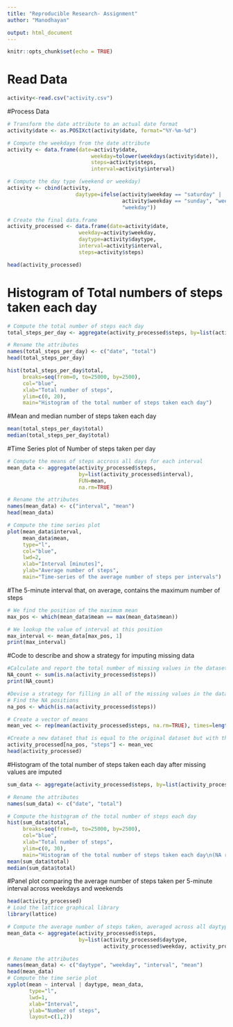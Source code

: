 ---
title: "Reproducible Research- Assignment"
author: "Manodhayan"

output: html_document
---

```{r setup, include=FALSE}
knitr::opts_chunk$set(echo = TRUE)
```
# Read Data
```{r}
activity<-read.csv("activity.csv")
```
#Process Data
```{r}
# Transform the date attribute to an actual date format
activity$date <- as.POSIXct(activity$date, format="%Y-%m-%d")

# Compute the weekdays from the date attribute
activity <- data.frame(date=activity$date, 
                           weekday=tolower(weekdays(activity$date)), 
                           steps=activity$steps, 
                           interval=activity$interval)

# Compute the day type (weekend or weekday)
activity <- cbind(activity, 
                      daytype=ifelse(activity$weekday == "saturday" | 
                                     activity$weekday == "sunday", "weekend", 
                                     "weekday"))

# Create the final data.frame
activity_processed <- data.frame(date=activity$date, 
                       weekday=activity$weekday, 
                       daytype=activity$daytype, 
                       interval=activity$interval,
                       steps=activity$steps)

head(activity_processed)
```
# Histogram of Total numbers of steps taken each day
```{r}
# Compute the total number of steps each day
total_steps_per_day <- aggregate(activity_processed$steps, by=list(activity_processed$date), FUN=sum, na.rm=TRUE)

# Rename the attributes
names(total_steps_per_day) <- c("date", "total")
head(total_steps_per_day)
```
```{r}
hist(total_steps_per_day$total, 
     breaks=seq(from=0, to=25000, by=2500),
     col="blue", 
     xlab="Total number of steps", 
     ylim=c(0, 20), 
     main="Histogram of the total number of steps taken each day")
```

#Mean and median number of steps taken each day
```{r}
mean(total_steps_per_day$total)
median(total_steps_per_day$total)

```
#Time Series plot of Number of steps taken per day
```{r}
# Compute the means of steps accross all days for each interval
mean_data <- aggregate(activity_processed$steps, 
                       by=list(activity_processed$interval), 
                       FUN=mean, 
                       na.rm=TRUE)

# Rename the attributes
names(mean_data) <- c("interval", "mean")
head(mean_data)

# Compute the time series plot
plot(mean_data$interval, 
     mean_data$mean, 
     type="l", 
     col="blue", 
     lwd=2, 
     xlab="Interval [minutes]", 
     ylab="Average number of steps", 
     main="Time-series of the average number of steps per intervals")
```
#The 5-minute interval that, on average, contains the maximum number of steps
```{r}
# We find the position of the maximum mean
max_pos <- which(mean_data$mean == max(mean_data$mean))

# We lookup the value of interval at this position
max_interval <- mean_data[max_pos, 1]
print(max_interval)
```
#Code to describe and show a strategy for imputing missing data
```{r}
#Calculate and report the total number of missing values in the dataset (i.e. the total number of rows with NA's)
NA_count <- sum(is.na(activity_processed$steps))
print(NA_count)

#Devise a strategy for filling in all of the missing values in the dataset. The strategy does not need to be sophisticated. For example, you could use the mean/median for that day, or the mean for that 5-minute interval, etc.
# Find the NA positions
na_pos <- which(is.na(activity_processed$steps))

# Create a vector of means
mean_vec <- rep(mean(activity_processed$steps, na.rm=TRUE), times=length(na_pos))

#Create a new dataset that is equal to the original dataset but with the missing data filled in
activity_processed[na_pos, "steps"] <- mean_vec
head(activity_processed)

```
#Histogram of the total number of steps taken each day after missing values are imputed
```{r}
sum_data <- aggregate(activity_processed$steps, by=list(activity_processed$date), FUN=sum)

# Rename the attributes
names(sum_data) <- c("date", "total")

# Compute the histogram of the total number of steps each day
hist(sum_data$total, 
     breaks=seq(from=0, to=25000, by=2500),
     col="blue", 
     xlab="Total number of steps", 
     ylim=c(0, 30), 
     main="Histogram of the total number of steps taken each day\n(NA replaced by mean value)")
mean(sum_data$total)
median(sum_data$total)

```
#Panel plot comparing the average number of steps taken per 5-minute interval across weekdays and weekends
```{r}
head(activity_processed)
# Load the lattice graphical library
library(lattice)

# Compute the average number of steps taken, averaged across all daytype variable
mean_data <- aggregate(activity_processed$steps, 
                       by=list(activity_processed$daytype, 
                               activity_processed$weekday, activity_processed$interval), mean)

# Rename the attributes
names(mean_data) <- c("daytype", "weekday", "interval", "mean")
head(mean_data)
# Compute the time serie plot
xyplot(mean ~ interval | daytype, mean_data, 
       type="l", 
       lwd=1, 
       xlab="Interval", 
       ylab="Number of steps", 
       layout=c(1,2))
```
